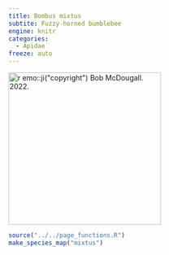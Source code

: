 ```yaml
---
title: Bombus mixtus
subtite: Fuzzy-horned bumblebee
engine: knitr
categories:
  - Apidae
freeze: auto
---
```

[![`r emo::ji("copyright")` Bob McDougall. 2022.](https://inaturalist-open-data.s3.amazonaws.com/photos/218327472/medium.jpeg){height=300}](https://inaturalist.ca/observations/128530174)

```r
source("../../page_functions.R")
make_species_map("mixtus")
```
